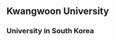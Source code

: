 {{also|kW|.kw}}
==Kwangwoon University==

===University in South Korea===
{{Universities and colleges in Seoul}}